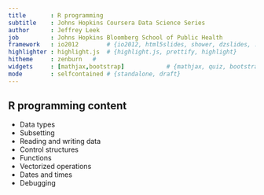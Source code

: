 ```yaml
---
title       : R programming
subtitle    : Johns Hopkins Coursera Data Science Series
author      : Jeffrey Leek 
job         : Johns Hopkins Bloomberg School of Public Health
framework   : io2012        # {io2012, html5slides, shower, dzslides, ...}
highlighter : highlight.js  # {highlight.js, prettify, highlight}
hitheme     : zenburn   # 
widgets     : [mathjax,bootstrap]            # {mathjax, quiz, bootstrap}
mode        : selfcontained # {standalone, draft}
---
```


## R programming content

* Data types
* Subsetting
* Reading and writing data
* Control structures
* Functions
* Vectorized operations
* Dates and times
* Debugging



